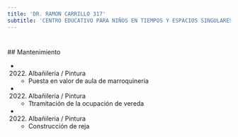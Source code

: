 ```yaml
---
title: 'DR. RAMON CARRILLO 317'
subtitle: 'CENTRO EDUCATIVO PARA NIÑOS EN TIEMPOS Y ESPACIOS SINGULARES N° 01 - CFP Nº02 (ANEXO)'
---
```


#


 ## Mantenimiento

*  (2022) Albañileria / Pintura 
    + Puesta en valor de aula de marroquineria

*  (2022) Albañileria / Pintura 
    + Ttramitación de la ocupación  de vereda

*  (2022) Albañileria / Pintura 
    + Construcción de reja



